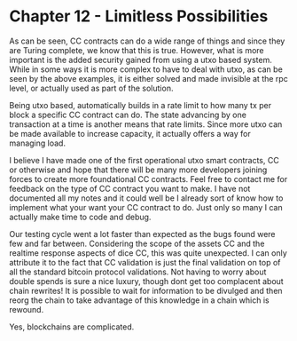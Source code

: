 # Chapter 12 - Limitless Possibilities

As can be seen, CC contracts can do a wide range of things and since they are Turing complete, we know that this is true. However, what is more important is the added security gained from using a utxo based system. While in some ways it is more complex to have to deal with utxo, as can be seen by the above examples, it is either solved and made invisible at the rpc level, or actually used as part of the solution.

Being utxo based, automatically builds in a rate limit to how many tx per block a specific CC contract can do. The state advancing by one transaction at a time is another means that rate limits. Since more utxo can be made available to increase capacity, it actually offers a way for managing load.

I believe I have made one of the first operational utxo smart contracts, CC or otherwise and hope that there will be many more developers joining forces to create more foundational CC contracts. Feel free to contact me for feedback on the type of CC contract you want to make. I have not documented all my notes and it could well be I already sort of know how to implement what your want your CC contract to do. Just only so many I can actually make time to code and debug.

Our testing cycle went a lot faster than expected as the bugs found were few and far between. Considering the scope of the assets CC and the realtime response aspects of dice CC, this was quite unexpected. I can only attribute it to the fact that CC validation is just the final validation on top of all the standard bitcoin protocol validations. Not having to worry about double spends is sure a nice luxury, though dont get too complacent about chain rewrites! It is possible to wait for information to be divulged and then reorg the chain to take advantage of this knowledge in a chain which is rewound.

Yes, blockchains are complicated.
